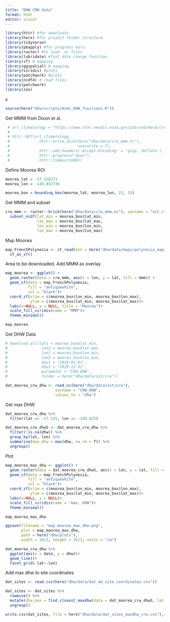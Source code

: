 ```yaml
---
title: "DHW CRW data"
format: html
editor: visual
---
```


```r
library(httr) #for downloads
library(here) #for project folder structure
library(tidyverse)
library(pbapply) #for progress bars
library(raster) #to load .nc files
library(lubridate) #fast date change function
library(sf) # mapping
library(ggspatial) # mapping
library(viridis) #plots
library(patchwork) #plots
library(ncdf4) # read files
library(patchwork)
library(zoo)
```

s

```r
source(here("dhw/scripts/Andi_DHW_functions.R"))
```

Get MMM from Dixon et al.

```r
 # url_climatology = "https://www.star.nesdis.noaa.gov/pub/sod/mecb/crw/data/5km/v3.1_op/climatology/nc/ct5km_climatology_v3.1.nc"
 # 
 # httr::GET(url_climatology,
 #             httr::write_disk(here("dhw/data/crw_mmm.nc"),
 #                              overwrite = T),
 #             httr::add_headers('Accept-Encoding' = 'gzip, deflate'),
 #             httr::progress("down"),
 #             httr::timeout(600))

```

Define Moorea ROI

```r
moorea_lat = -17.536273
moorea_lon = -149.832730

moorea_box = bounding_box(moorea_lat, moorea_lon, 15, 15)
```

Get MMM and subset

```r
crw_mmm <- raster::brick(here("dhw/data/crw_mmm.nc"), varname = "sst_clim_mmm") %>% 
  subset_ncdf(lat_min = moorea_box$lat_min,
              lat_max = moorea_box$lat_max,
              lon_min = moorea_box$lon_min,
              lon_max = moorea_box$lon_max)
```

Map Moorea

```r
map_FrenchPolynesia <- st_read(dsn = here("dhw/data/maps/polynesia_map/PYF_adm0.shp")) %>%
  st_as_sf()
```

Area to be downloaded. Add MMM as overlay

```r
map_moorea <- ggplot() +
  geom_raster(data = crw_mmm, aes(x = lon, y = lat, fill = mmm)) +
  geom_sf(data = map_FrenchPolynesia,
          fill = "antiquewhite",
          col = "black")+
  coord_sf(xlim = c(moorea_box$lon_min, moorea_box$lon_max),
           ylim = c(moorea_box$lat_min, moorea_box$lat_max))+
  labs(x=NULL, y = NULL, title = "Moorea")+
  scale_fill_viridis(name = "MMM")+
  theme_minimal()

map_moorea
```

Get DHW Data

```r
# download_all(lat1 = moorea_box$lat_min,
#               lat2 = moorea_box$lat_max,
#               lon1 = moorea_box$lon_min,
#               lon2 = moorea_box$lon_max,
#               day1 = "2019-01-01",
#               day2 = "2019-12-31",
#               parameter = "CRW_DHW",
#               folder = here("dhw/data/sst/crw"))

```

```r
dat_moorea_crw_dhw <- read_nc(here("dhw/data/sst/crw"),
                      varname = "CRW_DHW",
                      values_to = "dhw")
```

Get max DHW

```r
dat_moorea_crw_dhw %>% 
  filter(lat == -17.525, lon == -149.825)
```

```r
dat_moorea_crw_dhwS <- dat_moorea_crw_dhw %>% 
  filter(!is.na(dhw)) %>% 
  group_by(lat, lon) %>%  
  summarise(max_dhw = max(dhw, na.rm = T)) %>% 
  ungroup()
```

Plot

```r
map_moorea_max_dhw <- ggplot() +
  geom_raster(data = dat_moorea_crw_dhwS, aes(x = lon, y = lat, fill = max_dhw)) +
  geom_sf(data = map_FrenchPolynesia,
          fill = "antiquewhite",
          col = "black")+
  coord_sf(xlim = c(moorea_box$lon_min, moorea_box$lon_max),
           ylim = c(moorea_box$lat_min, moorea_box$lat_max))+
  labs(x=NULL, y = NULL)+
  scale_fill_viridis(name = "max. DHW")+
  theme_minimal()

map_moorea_max_dhw

```

```r
ggsave(filename = "map_moorea_max_dhw.png",
       plot = map_moorea_max_dhw, 
       path = here("dhw/plots"),
       width = 30/3, height = 25/3, units = "cm")
```

```r

dat_moorea_crw_dhw %>% 
  ggplot(aes(x = date, y = dhw))+
  geom_line()+
  facet_grid(-lat~-lon)

```

Add max dhw to site coordinates

```r
dat_sites <- read.csv(here("dhw/data/dat_mm_site_coordinates.csv"))
```

```r
dat_sites <- dat_sites %>% 
  rowwise() %>% 
  mutate(dhw_max = find_closest_maxdhw(data = dat_moorea_crw_dhwS, lat = lat, lon = lon)) %>% 
  ungroup()
```

```r
write.csv(dat_sites, file = here("dhw/data/dat_sites_maxdhw_crw.csv"),row.names = F)
```
